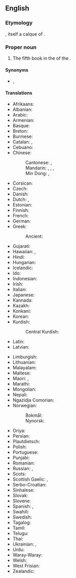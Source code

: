 ==English==
{{book of the Bible|Acts of the Apostles}}

===Etymology===
{{calque|en|la|Āctūs Apostolōrum}}, itself a calque of {{der|en|grc|Πράξεις Ἀποστόλων}}.

===Proper noun===
{{en-proper noun|head=[[act|Acts]] of the [[apostle|Apostles]]}}

# {{lb|en|biblical}} The fifth book in the {{l|en|New Testament}} of the {{l|en|Bible}}.

====Synonyms====
* {{l|en|Acts}}, {{l|en|Book of Acts}}

====Translations====
{{trans-top|fifth book of the New Testament}}
* Afrikaans: {{t+|af|Handelinge|p}}
* Albanian: {{t|sq|Veprat e Apostujve}}
* Arabic: {{t|ar|أَعْمَال الرُّسُل|p}}
* Armenian: {{t|hy|Գործք առաքելոց}}
* Basque: {{t+|eu|Apostoluen Eginak|p}}
* Breton: {{t+|br|Oberoù an Ebestel|m}}
* Burmese: {{t|my|တမန်တော်ဝတ္}}
* Catalan: {{t|ca|Fets|m-p}}, {{t|ca|Fets dels Apòstols|m-p}}
* Cebuano: {{t|ceb|Ang Mga Buhat sa mga Apostoles}}
* Chinese:
*: Cantonese: {{t|yue|使徒行傳}}, {{t|yue|宗徒大事錄|tr=zung1 tou4 daai6 si6 luk6}} {{qualifier|Catholic}}
*: Mandarin: {{t+|cmn|使徒行傳}}, {{t+|cmn|使徒行传|tr=Shǐtú Xíngzhùan}}, {{t|cmn|宗徒大事錄}}, {{t|cmn|宗徒大事录|tr=Zōngtú Dàshìlù}} {{qualifier|Catholic}}
*: Min Dong: {{t|cdo|使徒行傳}}, {{t|cdo|使徒行传|tr=Sé̤ṳ-dù Hèng-diông}}
* Corsican: {{t+|co|Atti di l'Apòstuli}}
* Czech: {{t|cs|Skutky Apoštolů|m-p}}
* Danish: {{t|da|Apostlenes Gerninger|p}}
* Dutch: {{t+|nl|Handelingen}}, {{t+|nl|Handelingen van de apostelen}}
* Estonian: {{t|et|Apostlite teod|p}}
* Finnish: {{t+|fi|Apostolien teot}}
* French: {{t+|fr|Actes des Apôtres|f-p}}
* German: {{t+|de|Apostelgeschichte|f}}
* Greek: {{t+|el|Πράξεις των Αποστόλων|f-p}}
*: Ancient: {{t|grc|Πρᾱ́ξεις τῶν Ἀποστόλων|f-p}}
* Gujarati: {{t|gu|પ્રેરિતોનાં ક્રત્યો}}
* Hawaiian: {{t|haw|ʻOihana}}, {{t|haw|Nā ʻOihana A Ka Poʻe Lunaʻōlelo}}
* Hindi: {{t|hi|प्रेरितों के काम}}
* Hungarian: {{t|hu|Az apostolok cselekedetei}}
* Icelandic: {{t+|is|Postulasagan|m}}
* Ido: {{t+|io|Agi dil Apostoli|m-p}}
* Indonesian: {{t|id|Kisah Para Rasul}}
* Irish: {{t+|ga|Gníomhartha na nAspal|m-p}}
* Italian: {{t+|it|Atti degli Apostoli|m-p}}
* Japanese: {{t|ja|使徒行伝|tr=shitogyōden}}
* Kannada: {{t|kn|ಅಪೊಸ್ತಲರ ಕೃತ್ಯಗ}}
* Kazakh: {{t|kk|Елшілердің істері}}
* Konkani: {{t|kok|धर्मदुतांचो इतिहास|tr=Dhormdutancho Itihas}}
* Korean: {{t+|ko|사도행전}}
* Kurdish:
*: Central Kurdish: {{t|ckb|کردار}}
* Latin: {{t+|la|Āctūs Apostolōrum|m-p}}
* Latvian: {{t|lv|Apustuļu darbi|m-p}}
{{trans-mid}}
* Limburgish: {{t+|li|Handelinge}}
* Lithuanian: {{t+|lt|Apaštalų darbai|m-p}}
* Malayalam: {{t|ml|പ്രവൃത്തികൾ}}
* Maltese: {{t|mt|Atti ta' l-Appostli|alt=L-Atti ta' l-Appostli}}
* Maori: {{t|mi|Ngā Mahi}}, {{t|mi|Ngā Mahi a ngā Āpotoro}}
* Marathi: {{t|mr|प्रेषितांचीं कृत्यें}}
* Mongolian: {{t|mn|Үйлс}}
* Nepali: {{t|ne|प्रेरित}}
* Ngazidja Comorian: {{t|zdj|Zitrenɗwa|c8}}
* Norwegian:
*: Bokmål: {{t+|nb|Apostlenes gjerninger}}
*: Nynorsk: {{t|nn|Apostelgjerningane}}
* Oriya: {{t|or|ପ୍ରେରିତମାନଙ୍କ କାର୍ଯ୍ୟର ବିବରଣ}}
* Persian: {{t|fa|اعمال رسولان}}
* Plautdietsch: {{t|pdt|Aposteljeschicht|f}}
* Polish: {{t|pl|Dzieje Apostolskie|p}}
* Portuguese: {{t+|pt|Atos dos Apóstolos|p}}
* Punjabi: {{t|pa|ਰਸੂਲਾਂ ਦੇ ਕਰਤੱਬ}}
* Romanian: {{t|ro|Faptele Apostolilor|m-p}}
* Russian: {{t|ru|Дея́ния святы́х апо́столов|n-p}}, {{t|ru|Дея́ния апо́столов|n-p}}
* Scots: {{t|sco|Acks o the Apostles}}
* Scottish Gaelic: {{t|gd|Leabhar Ghnìomharan nan Abstol|m}}, {{t+|gd|Ghnìomharan nan Abstol|m-p}}
* Serbo-Croatian: {{t|sh|Dela apostolska}}
* Sinhalese: {{t|si|ක්‍රියා}}
* Slovak: {{t|sk|Skutky apoštolov|m-p}}
* Slovene: {{t+|sl|Apostolska dela|m-p}}
* Spanish: {{t|es|Hechos|m-p}}, {{t+|es|Actos de los Apóstoles|m-p}}
* Swahili: {{t+|sw|Matendo ya Mitume|c6}}
* Swedish: {{t+|sv|Apostlagärningarna}}
* Tagalog: {{t|tl|Mga Gawa ng mga Apostol}}
* Tamil: {{t|ta|திருத்தூதர் பணிகள்}}
* Telugu: {{t|te|అపొస్తలుల కార్యములు}}
* Thai: {{t|th|กิจการของอัครทูต}}
* Ukrainian: {{t+|uk|Дії|sc=Cyrl}}, {{t|uk|Дій апостолів|m-p}}
* Urdu: {{t|ur|رسولوں}}
* Waray-Waray: {{t|war|Buhat han mga Apostol}}
* Welsh: {{t+|cy|Actau'r Apostolion|m-p}}
* West Frisian: {{t|fy|Hannelingen fan de Apostels}}
* Zealandic: {{t|zea|Handelingen van de Apostelen}}
{{trans-bottom}}